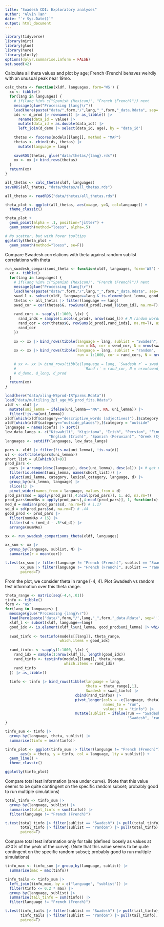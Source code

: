 ```yaml
---
title: "Swadesh CDI: Exploratory analyses"
author: "Alvin Tan"
date: "`r Sys.Date()`"
output: html_document
---
```


```r
library(tidyverse)
library(mirt)
library(glue)
library(here)
library(plotly)
options(dplyr.summarise.inform = FALSE)
set.seed(42)
```

Calculate all theta values and plot by age; French (French) behaves weirdly with an unusual peak near 19mo.
```r
calc_theta <- function(xldf, languages, form='WS') {
  xx <- tibble()
  for(lang in languages) {
    # if(lang %in% c("Spanish (Mexican)", "French (French)")) next
    message(glue("Processing {lang}\r"))
    load(here(paste("data/",form,"/",lang,"_",form,"_data.Rdata", sep='')))
    ids <- d_prod |> rownames() |> as_tibble() |> 
      rename(data_id = value) |> 
      mutate(data_id = as.double(data_id)) |> 
      left_join(d_demo |> select(data_id, age), by = "data_id")
    
    thetas <- fscores(models[[lang]], method = "MAP")
    thetas <- cbind(ids, thetas) |> 
      mutate(language = lang)
    
    saveRDS(thetas, glue("data/thetas/{lang}.rds"))
    xx <- xx |> bind_rows(thetas)
  }
  return(xx)
}
```

```r
all_thetas <- calc_theta(xldf, languages)
saveRDS(all_thetas, "data/thetas/all_thetas.rds")
```

```r
all_thetas <- readRDS("data/thetas/all_thetas.rds")
```

```r
theta_plot <- ggplot(all_thetas, aes(x=age, y=G, col=language)) +
  theme_classic()

theta_plot +
  geom_point(alpha = .1, position="jitter") + 
  geom_smooth(method="loess", alpha=.5)
```

```r
# No scatter, but with hover tooltips
ggplotly(theta_plot + 
  geom_smooth(method="loess", se=F))
```


Compare Swadesh correlations with theta against random sublist correlations with theta
```r
run_swadesh_comparisons_theta <- function(xldf, languages, form='WS') {
  xx <- tibble()
  for(lang in languages) {
    # if(lang %in% c("Spanish (Mexican)", "French (French)")) next
    message(glue("Processing {lang}\r"))
    load(here(paste("data/",form,"/",lang,"_",form,"_data.Rdata", sep='')))
    swad_l <- subset(xldf, language==lang & is.element(uni_lemma, good_prod$uni_lemma)) 
    thetas <- all_thetas |> filter(language == lang)
    swad_cor = cor(thetas$G, rowSums(d_prod[,swad_l$item_id], na.rm=T), use = "complete.obs")
    
    rand_cors <- sapply(1:1000, \(x) {
      rand_inds = sample(1:ncol(d_prod), nrow(swad_l)) # N random words 
      rand_cor = cor(thetas$G, rowSums(d_prod[,rand_inds], na.rm=T), use = "complete.obs")
      rand_cor
    })
    
    xx <- xx |> bind_rows(tibble(language = lang, sublist = "Swadesh", 
                                 run = NA, cor = swad_cor, N = nrow(swad_l)))
    xx <- xx |> bind_rows(tibble(language = lang, sublist = "random", 
                                 run = 1:1000, cor = rand_cors, N = nrow(swad_l)))
    
    # xx <- xx |> bind_rows(tibble(language = lang, `Swadesh r` = swad_cor, 
    #                               `Rand r` = rand_cor, N = nrow(swad_l)))
    # d_demo, d_long, d_prod
  }
  return(xx)
}
```

```r
load(here("data/xling-WSprod-IRTparms.Rdata"))
load("data/multiling_2pl_age_WS_prod_fits.Rdata")
xldf <- xldf |> 
  mutate(uni_lemma = ifelse(uni_lemma=="NA", NA, uni_lemma)) |> 
  filter(!is.na(uni_lemma))
xldf[which(xldf$category=="descriptive_words (adjectives)"),]$category = "descriptive_words"
xldf[which(xldf$category=="outside_places"),]$category = "outside"
languages = names(coefs) |> sort()
low_data_langs <- c("Kiswahili", "Kigiriama", "Irish", "Persian", "Finnish",
                    "English (Irish)", "Spanish (Peruvian)", "Greek (Cypriot)")
languages <- setdiff(languages, low_data_langs)

pars <- xldf |> filter(!is.na(uni_lemma), !is.na(d)) 
ul <- sort(table(pars$uni_lemma)) 
short_list = ul[which(ul>9)]
prod_pars <-
  pars |> arrange(desc(language), desc(uni_lemma), desc(a1)) |> # get most discriminating uni_lemma per lang
  filter(is.element(uni_lemma, names(short_list))) |>
  select(uni_lemma, category, lexical_category, language, d) |>
  group_by(uni_lemma, language) |>
  slice(1) |> 
  pivot_wider(names_from = language, values_from = d)
prod_pars$sd = apply(prod_pars[,4:ncol(prod_pars)], 1, sd, na.rm=T)
prod_pars$numNAs = apply(prod_pars[,4:ncol(prod_pars)], 1, function(x) { sum(is.na(x)) })
med_d = median(prod_pars$sd, na.rm=T) # 1.17
sd_d = sd(prod_pars$sd, na.rm=T) # .44
good_prod <- prod_pars |> 
  filter(numNAs < 16) |>
  filter(sd < (med_d - .5*sd_d)) |> 
  arrange(numNAs)
```

```r
xx <- run_swadesh_comparisons_theta(xldf, languages)
```

```r
xx_sum <- xx |> 
  group_by(language, sublist, N) |> 
  summarise(r = mean(cor))
```


```r
t.test(xx_sum |> filter(language != "French (French)", sublist == "Swadesh") |> pull(r),
       xx_sum |> filter(language != "French (French)", sublist == "random") |> pull(r),
       paired=T)
```


From the plot, we consider theta in range [-4, 4]. Plot Swadesh vs random test information over this theta range.
```r
theta_range <- matrix(seq(-4,4,.01))
tinfo <- tibble()
form <- "WS"
for(lang in languages) {
  message(glue("Processing {lang}\r"))
  load(here(paste("data/",form,"/",lang,"_",form,"_data.Rdata", sep='')))
  xldf_l <- subset(xldf, language==lang)
  good_idx <- is.element(xldf_l$uni_lemma, good_prod$uni_lemma) |> which()
  
  swad_tinfo <- testinfo(models[[lang]], theta_range,
                         which.items = good_idx)
  
  rand_tinfos <- sapply(1:1000, \(x) {
    rand_idx = sample(1:nrow(xldf_l), length(good_idx))
    rand_tinfo <- testinfo(models[[lang]], theta_range,
                           which.items = rand_idx)
    rand_tinfo
  }) |> as_tibble()
  
  tinfo <- tinfo |> bind_rows(tibble(language = lang,
                                     theta = theta_range[,1],
                                     Swadesh = swad_tinfo) |> 
                                cbind(rand_tinfos) |> 
                                pivot_longer(cols = -c(language, theta),
                                             names_to = "run",
                                             values_to = "tinfo") |> 
                                mutate(sublist = ifelse(run == "Swadesh",
                                                        "Swadesh", "random")))
}

tinfo_sum <- tinfo |> 
  group_by(language, theta, sublist) |> 
  summarise(tinfo = mean(tinfo))

tinfo_plot <- ggplot(tinfo_sum |> filter(language != "French (French)"), 
       aes(x = theta, y = tinfo, col = language, lty = sublist)) +
  geom_line() +
  theme_classic()

ggplotly(tinfo_plot)
```

Compare total test information (area under curve). (Note that this value seems to be quite contingent on the specific random subset; probably good to run multiple simulations)
```r
total_tinfo <- tinfo_sum |> 
  group_by(language, sublist) |> 
  summarise(total_tinfo = sum(tinfo)) |> 
  filter(language != "French (French)")

t.test(total_tinfo |> filter(sublist == "Swadesh") |> pull(total_tinfo),
       total_tinfo |> filter(sublist == "random") |> pull(total_tinfo),
       paired=T)
```

Compare total test information only for tails (defined loosely as values at ≤20% of the peak of the curve). (Note that this value seems to be quite contingent on the specific random subset; probably good to run multiple simulations)
```r
tinfo_max <- tinfo_sum |> group_by(language, sublist) |> 
  summarise(max = max(tinfo))

tinfo_tails <- tinfo_sum |> 
  left_join(tinfo_max, by = c("language", "sublist")) |> 
  filter(tinfo <= 0.2 * max) |> 
  group_by(language, sublist) |> 
  summarise(tail_tinfo = sum(tinfo)) |> 
  filter(language != "French (French)")

t.test(tinfo_tails |> filter(sublist == "Swadesh") |> pull(tail_tinfo),
       tinfo_tails |> filter(sublist == "random") |> pull(tail_tinfo),
       paired=T)
```

